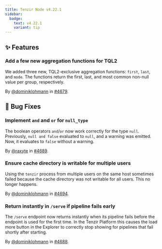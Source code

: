 ```yaml
---
title: Tenzir Node v4.22.1
sidebar:
  badge:
    text: v4.22.1
    variant: tip
---
```


## ✨ Features

### Add a few new aggregation functions for TQL2

We added three new, TQL2-exclusive aggregation functions: `first`, `last`, and
`mode`. The functions return the first, last, and most common non-null value per
group, respectively.

By [@dominiklohmann](https://github.com/dominiklohmann) in [#4679](https://github.com/tenzir/tenzir/pull/4679).

## 🐛 Bug Fixes

### Implement `and` and `or` for `null_type`

The boolean operators `and`/`or` now work correctly for the type `null`.
Previously, `null and false` evaluated to `null`, and a warning was emitted.
Now, it evaluates to `false` without a warning.

By [@raxyte](https://github.com/raxyte) in [#4689](https://github.com/tenzir/tenzir/pull/4689).

### Ensure cache directory is writable for multiple users

Using the `tenzir` process from multiple users on the same host sometimes failed
because the cache directory was not writable for all users. This no longer
happens.

By [@dominiklohmann](https://github.com/dominiklohmann) in [#4694](https://github.com/tenzir/tenzir/pull/4694).

### Return instantly in `/serve` if pipeline fails early

The `/serve` endpoint now returns instantly when its pipeline fails before the
endpoint is used for the first time. In the Tenzir Platform this causes the load
more button in the Explorer to correctly stop showing for pipelines that fail
shortly after starting.

By [@dominiklohmann](https://github.com/dominiklohmann) in [#4688](https://github.com/tenzir/tenzir/pull/4688).
